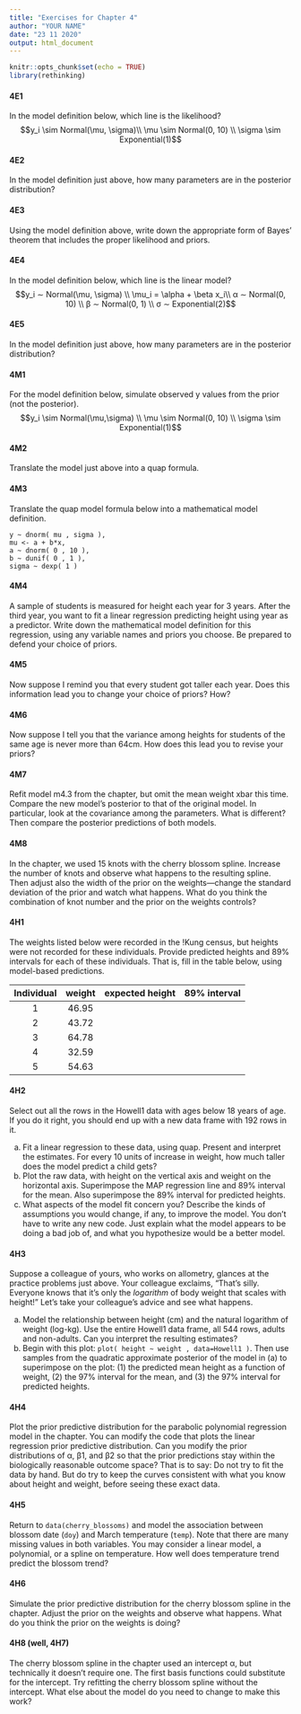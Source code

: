 ```yaml
---
title: "Exercises for Chapter 4"
author: "YOUR NAME"
date: "23 11 2020"
output: html_document
---
```


```r
knitr::opts_chunk$set(echo = TRUE)
library(rethinking)
```

#### 4E1{-}
In the model definition below, which line is the likelihood?
$$y_i \sim Normal(\mu, \sigma)\\
\mu \sim Normal(0, 10) \\
\sigma \sim Exponential(1)$$

#### 4E2{-} 
In the model definition just above, how many parameters are in the posterior distribution?

#### 4E3{-}
Using the model definition above, write down the appropriate form of Bayes’ theorem that includes the proper likelihood and priors.

#### 4E4 {-}
In the model definition below, which line is the linear model?
$$y_i ∼ Normal(\mu, \sigma) \\
\mu_i = \alpha + \beta x_i\\
α ∼ Normal(0, 10) \\ 
β ∼ Normal(0, 1) \\
σ ∼ Exponential(2)$$


#### 4E5 {-} 
In the model definition just above, how many parameters are in the posterior distribution?

#### 4M1{-}
For the model definition below, simulate observed y values from the prior (not the posterior).
$$y_i \sim Normal(\mu,\sigma) \\
\mu \sim Normal(0, 10) \\
\sigma \sim Exponential(1)$$

#### 4M2 {-}
Translate the model just above into a quap formula.

#### 4M3 {-}
Translate the quap model formula below into a mathematical model definition.
```
y ~ dnorm( mu , sigma ),
mu <- a + b*x,
a ~ dnorm( 0 , 10 ),
b ~ dunif( 0 , 1 ),
sigma ~ dexp( 1 )
```

#### 4M4{-} 
A sample of students is measured for height each year for 3 years. After the third year, you want to fit a linear regression predicting height using year as a predictor. Write down the mathematical model definition for this regression, using any variable names and priors you choose. Be prepared to defend your choice of priors.

#### 4M5{-}
Now suppose I remind you that every student got taller each year. Does this information lead you to change your choice of priors? How?

#### 4M6{-}
Now suppose I tell you that the variance among heights for students of the same age is never more than 64cm. How does this lead you to revise your priors?

#### 4M7{-} 
Refit model m4.3 from the chapter, but omit the mean weight xbar this time. Compare the new model’s posterior to that of the original model. In particular, look at the covariance among the parameters. What is different? Then compare the posterior predictions of both models.

#### 4M8{-} 
In the chapter, we used 15 knots with the cherry blossom spline. Increase the number of knots and observe what happens to the resulting spline. Then adjust also the width of the prior on the weights—change the standard deviation of the prior and watch what happens. What do you think the combination of knot number and the prior on the weights controls?

#### 4H1{-}
The weights listed below were recorded in the !Kung census, but heights were not recorded for these individuals. Provide predicted heights and 89% intervals for each of these individuals. That is, fill in the table below, using model-based predictions.

|   Individual   |    weight    | expected height | 89% interval |
| :------------: | :----------: | :-------------: | :----------: |
|        1       |    46.95     |                 |              |
|        2       |    43.72     |                 |              |
|        3       |    64.78     |                 |              |
|        4       |    32.59     |                 |              |
|        5       |    54.63     |                 |              |


#### 4H2{-}
Select out all the rows in the Howell1 data with ages below 18 years of age. If you do it right, you should end up with a new data frame with 192 rows in it.

a. Fit a linear regression to these data, using quap. Present and interpret the estimates. For every 10 units of increase in weight, how much taller does the model predict a child gets?
b. Plot the raw data, with height on the vertical axis and weight on the horizontal axis. Superimpose the MAP regression line and 89% interval for the mean. Also superimpose the 89% interval for predicted heights.
c. What aspects of the model fit concern you? Describe the kinds of assumptions you would change, if any, to improve the model. You don’t have to write any new code. Just explain what the model appears to be doing a bad job of, and what you hypothesize would be a better model.

#### 4H3{-}
Suppose a colleague of yours, who works on allometry, glances at the practice problems just above. Your colleague exclaims, “That’s silly. Everyone knows that it’s only the _logarithm_ of body weight that scales with height!” Let’s take your colleague’s advice and see what happens. 

  (a) Model the relationship between height (cm) and the natural logarithm of weight (log-kg). Use the entire Howell1 data frame, all 544 rows, adults and non-adults. Can you interpret the resulting estimates?
  (b) Begin with this plot: `plot( height ~ weight , data=Howell1 )`. Then use samples from the quadratic approximate posterior of the model in (a) to superimpose on the plot: (1) the predicted mean height as a function of weight, (2) the 97% interval for the mean, and (3) the 97% interval for predicted heights.
  
#### 4H4{-} 
Plot the prior predictive distribution for the parabolic polynomial regression model in the chapter. You can modify the code that plots the linear regression prior predictive distribution. Can you modify the prior distributions of α, β1, and β2 so that the prior predictions stay within the biologically reasonable outcome space? That is to say: Do not try to fit the data by hand. But do try to keep the curves consistent with what you know about height and weight, before seeing these exact data.

#### 4H5{-} 
Return to `data(cherry_blossoms)` and model the association between blossom date (`doy`) and March temperature (`temp`). Note that there are many missing values in both variables. You may consider a linear model, a polynomial, or a spline on temperature. How well does temperature trend predict the blossom trend?

#### 4H6{-}
Simulate the prior predictive distribution for the cherry blossom spline in the chapter. Adjust the prior on the weights and observe what happens. What do you think the prior on the weights is doing?

#### 4H8 (well, 4H7){-}
The cherry blossom spline in the chapter used an intercept α, but technically it doesn’t require one. The first basis functions could substitute for the intercept. Try refitting the cherry blossom spline without the intercept. What else about the model do you need to change to make this work?

